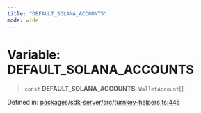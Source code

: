 ```yaml
---
title: "DEFAULT_SOLANA_ACCOUNTS"
mode: wide
---
```

  
# Variable: DEFAULT\_SOLANA\_ACCOUNTS

> `const` **DEFAULT\_SOLANA\_ACCOUNTS**: `WalletAccount`[]

Defined in: [packages/sdk-server/src/turnkey-helpers.ts:445](https://github.com/tkhq/sdk/blob/94193410cf3571aa019a0b9408107eeb43e39e16/packages/sdk-server/src/turnkey-helpers.ts#L445)
